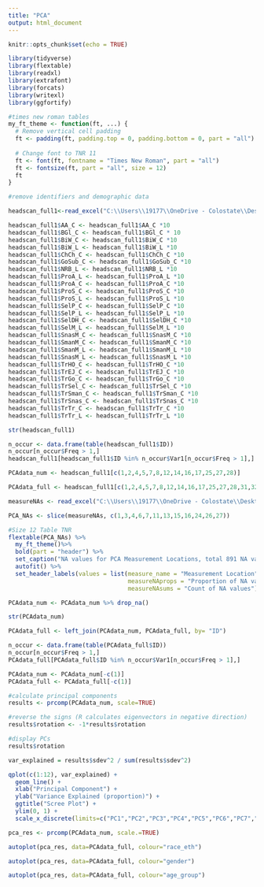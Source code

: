 ```yaml
---
title: "PCA"
output: html_document
---
```


```r
knitr::opts_chunk$set(echo = TRUE)
```

```r
library(tidyverse)
library(flextable)
library(readxl)
library(extrafont)
library(forcats)
library(writexl)
library(ggfortify)
```

```r
#times new roman tables
my_ft_theme <- function(ft, ...) {
  # Remove vertical cell padding
  ft <- padding(ft, padding.top = 0, padding.bottom = 0, part = "all")
  
  # Change font to TNR 11
  ft <- font(ft, fontname = "Times New Roman", part = "all")
  ft <- fontsize(ft, part = "all", size = 12)
  ft
}
```

```r
#remove identifiers and demographic data

headscan_full1<-read_excel("C:\\Users\\19177\\OneDrive - Colostate\\Desktop\\Dissertation\\headscan_dissertation\\headscan_full.xlsx")

headscan_full1$AA_C <- headscan_full1$AA_C *10
headscan_full1$BGl_C <- headscan_full1$BGl_C * 10
headscan_full1$BiW_C <- headscan_full1$BiW_C *10
headscan_full1$BiW_L <- headscan_full1$BiW_L *10
headscan_full1$ChCh_C <- headscan_full1$ChCh_C *10
headscan_full1$GoSub_C <- headscan_full1$GoSub_C *10
headscan_full1$NRB_L <- headscan_full1$NRB_L *10
headscan_full1$ProA_L <- headscan_full1$ProA_L *10
headscan_full1$ProA_C <- headscan_full1$ProA_C *10
headscan_full1$ProS_C <- headscan_full1$ProS_C *10
headscan_full1$ProS_L <- headscan_full1$ProS_L *10
headscan_full1$SelP_C <- headscan_full1$SelP_C *10
headscan_full1$SelP_L <- headscan_full1$SelP_L *10
headscan_full1$SelDH_C <- headscan_full1$SelDH_C *10
headscan_full1$SelM_L <- headscan_full1$SelM_L *10
headscan_full1$SnasM_C <- headscan_full1$SnasM_C *10
headscan_full1$SmanM_C <- headscan_full1$SmanM_C *10
headscan_full1$SmanM_L <- headscan_full1$SmanM_L *10
headscan_full1$SnasM_L <- headscan_full1$SnasM_L *10
headscan_full1$TrHO_C <- headscan_full1$TrHO_C *10
headscan_full1$TrEJ_C <- headscan_full1$TrEJ_C *10
headscan_full1$TrGo_C <- headscan_full1$TrGo_C *10
headscan_full1$TrSel_C <- headscan_full1$TrSel_C *10
headscan_full1$TrSman_C <- headscan_full1$TrSman_C *10
headscan_full1$TrSnas_C <- headscan_full1$TrSnas_C *10
headscan_full1$TrTr_C <- headscan_full1$TrTr_C *10
headscan_full1$TrTr_L <- headscan_full1$TrTr_L *10

str(headscan_full1)
```

```r
n_occur <- data.frame(table(headscan_full1$ID))
n_occur[n_occur$Freq > 1,]
headscan_full1[headscan_full1$ID %in% n_occur$Var1[n_occur$Freq > 1],]
```


```r
PCAdata_num <- headscan_full1[c(1,2,4,5,7,8,12,14,16,17,25,27,28)]

PCAdata_full <- headscan_full1[c(1,2,4,5,7,8,12,14,16,17,25,27,28,31,32,33)]
```


```r
measureNAs <- read_excel("C:\\Users\\19177\\OneDrive - Colostate\\Desktop\\Dissertation\\headscan_dissertation\\measureNAs.xlsx")

PCA_NAs <- slice(measureNAs, c(1,3,4,6,7,11,13,15,16,24,26,27))

#Size 12 Table TNR
flextable(PCA_NAs) %>%
  my_ft_theme()%>% 
  bold(part = "header") %>% 
  set_caption("NA values for PCA Measurement Locations, total 891 NA values") %>% 
  autofit() %>% 
  set_header_labels(values = list(measure_name = "Measurement Location",
                                  measureNAprops = "Proportion of NA values",
                                  measureNAsums = "Count of NA values"))
```



```r
PCAdata_num <- PCAdata_num %>% drop_na()

str(PCAdata_num)
```

```r
PCAdata_full <- left_join(PCAdata_num, PCAdata_full, by= "ID")

n_occur <- data.frame(table(PCAdata_full$ID))
n_occur[n_occur$Freq > 1,]
PCAdata_full[PCAdata_full$ID %in% n_occur$Var1[n_occur$Freq > 1],]


```


```r
PCAdata_num <- PCAdata_num[-c(1)]
PCAdata_full <- PCAdata_full[-c(1)]
```


```r
#calculate principal components
results <- prcomp(PCAdata_num, scale=TRUE)

#reverse the signs (R calculates eigenvectors in negative direction)
results$rotation <- -1*results$rotation

#display PCs
results$rotation
```

```r
var_explained = results$sdev^2 / sum(results$sdev^2)
```


```r
qplot(c(1:12), var_explained) + 
  geom_line() + 
  xlab("Principal Component") + 
  ylab("Variance Explained (proportion)") +
  ggtitle("Scree Plot") +
  ylim(0, 1) +
  scale_x_discrete(limits=c("PC1","PC2","PC3","PC4","PC5","PC6","PC7","PC8","PC9","PC10","PC11","PC12"))
```


```r
pca_res <- prcomp(PCAdata_num, scale.=TRUE)
```

```r
autoplot(pca_res, data=PCAdata_full, colour="race_eth")
```

```r
autoplot(pca_res, data=PCAdata_full, colour="gender")
```

```r
autoplot(pca_res, data=PCAdata_full, colour="age_group")
```



